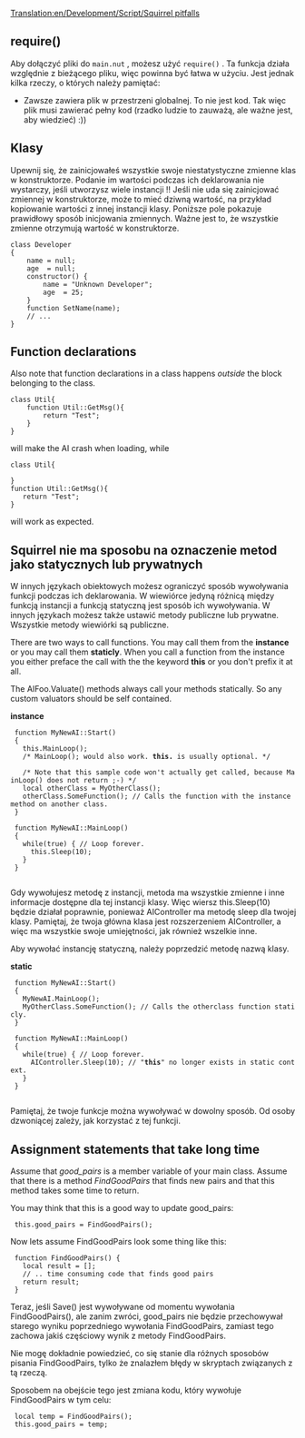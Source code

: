 [[Translation:en/Development/Script/Squirrel pitfalls]]


<!--{{NoAI}}-->{{pl/Development/Script/NoAI}}

== require() ==

Aby dołączyć pliki do <code>main.nut</code> , możesz użyć <code>require()</code> . Ta funkcja działa względnie z bieżącego pliku, więc powinna być łatwa w użyciu. Jest jednak kilka rzeczy, o których należy pamiętać:

* Zawsze zawiera plik w przestrzeni globalnej. To nie jest kod. Tak więc plik musi zawierać pełny kod (rzadko ludzie to zauważą, ale ważne jest, aby wiedzieć) :))

== Klasy ==

Upewnij się, że zainicjowałeś wszystkie swoje niestatystyczne zmienne klas w konstruktorze. Podanie im wartości podczas ich deklarowania nie wystarczy, jeśli utworzysz wiele instancji !! Jeśli nie uda się zainicjować zmiennej w konstruktorze, może to mieć dziwną wartość, na przykład kopiowanie wartości z innej instancji klasy. Poniższe pole pokazuje prawidłowy sposób inicjowania zmiennych. Ważne jest to, że wszystkie zmienne otrzymują wartość w konstruktorze. 

 class Developer
 {
     name = null;
     age  = null;
     constructor() {
         name = "Unknown Developer";
         age  = 25;
     }
     function SetName(name);
     // ...
 }

== Function declarations ==
Also note that function declarations in a class happens ''outside'' the block belonging to the class. 
 class Util{
     function Util::GetMsg(){
         return "Test";
     }	
 }
will make the AI crash when loading, while 
 class Util{
     	
 }
 function Util::GetMsg(){
    return "Test";
 }

will work as expected.

== Squirrel nie ma sposobu na oznaczenie metod jako statycznych lub prywatnych ==

W innych językach obiektowych możesz ograniczyć sposób wywoływania funkcji podczas ich deklarowania. W wiewiórce jedyną różnicą między funkcją instancji a funkcją statyczną jest sposób ich wywoływania. W innych językach możesz także ustawić metody publiczne lub prywatne. Wszystkie metody wiewiórki są publiczne.

There are two ways to call functions. You may call them from the '''instance''' or you may call them '''staticly'''. When you call a function from the instance you either preface the call with the the keyword '''this''' or you don't prefix it at all.

The AIFoo.Valuate() methods always call your methods statically. So any custom valuators should be self contained.

'''instance'''
  function MyNewAI::Start()
  {
    this.MainLoop();
    /* MainLoop(); would also work. '''this.''' is usually optional. */
    
    /* Note that this sample code won't actually get called, because MainLoop() does not return ;-) */
    local otherClass = MyOtherClass();
    otherClass.SomeFunction(); // Calls the function with the instance method on another class.
  }
  
  function MyNewAI::MainLoop()
  {
    while(true) { // Loop forever.
      this.Sleep(10);
    }
  }
  
Gdy wywołujesz metodę z instancji, metoda ma wszystkie zmienne i inne informacje dostępne dla tej instancji klasy. Więc wiersz this.Sleep(10) będzie działał poprawnie, ponieważ AIController ma metodę sleep dla twojej klasy. Pamiętaj, że twoja główna klasa jest rozszerzeniem AIController, a więc ma wszystkie swoje umiejętności, jak również wszelkie inne.

Aby wywołać instancję statyczną, należy poprzedzić metodę nazwą klasy.

'''static'''
  function MyNewAI::Start()
  {
    MyNewAI.MainLoop();
    MyOtherClass.SomeFunction(); // Calls the otherclass function staticly.
  }
  
  function MyNewAI::MainLoop()
  {
    while(true) { // Loop forever.
      AIController.Sleep(10); // "'''this'''" no longer exists in static context.
    }
  }
  
Pamiętaj, że twoje funkcje można wywoływać w dowolny sposób. Od osoby dzwoniącej zależy, jak korzystać z tej funkcji.

== Assignment statements that take long time ==
Assume that ''good_pairs'' is a member variable of your main class. Assume that there is a method ''FindGoodPairs'' that finds new pairs and that this method takes some time to return.

You may think that this is a good way to update good_pairs:
  this.good_pairs = FindGoodPairs();

Now lets assume FindGoodPairs look some thing like this:
  function FindGoodPairs() {
    local result = [];
    // .. time consuming code that finds good pairs
    return result;
  }

Teraz, jeśli Save() jest wywoływane od momentu wywołania FindGoodPairs(), ale zanim zwróci, good_pairs nie będzie przechowywał starego wyniku poprzedniego wywołania FindGoodPairs, zamiast tego zachowa jakiś częściowy wynik z metody FindGoodPairs.

Nie mogę dokładnie powiedzieć, co się stanie dla różnych sposobów pisania FindGoodPairs, tylko że znalazłem błędy w skryptach związanych z tą rzeczą.

Sposobem na obejście tego jest zmiana kodu, który wywołuje FindGoodPairs w tym celu:

  local temp = FindGoodPairs();
  this.good_pairs = temp;